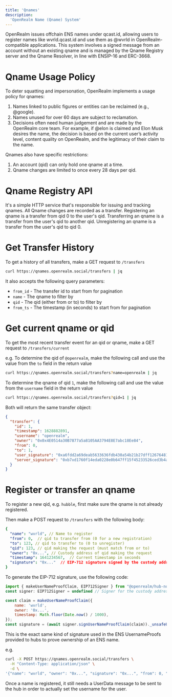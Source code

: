 ```yaml
---
title: 'Qnames'
description:
  'OpenRealm Name (Qname) System'
---
```


OpenRealm issues offchain ENS names under qcast.id, allowing users to register names like wvrld.qcast.id and use them as @wvrld in OpenRealm-compatible applications. This system involves a signed message from an account without an existing qname and is managed by the Qname Registry server and the Qname Resolver, in line with ENSIP-16 and ERC-3668.

# Qname Usage Policy

To deter squatting and impersonation, OpenRealm implements a usage policy for qnames:

1. Names linked to public figures or entities can be reclaimed (e.g., @google).
2. Names unused for over 60 days are subject to reclamation.
3. Decisions often need human judgement and are made by the OpenRealm core team. For example, if @elon is claimed and Elon Musk desires the name, the decision is based on the current user’s activity level, content quality on OpenRealm, and the legitimacy of their claim to the name.

Qnames also have specific restrictions:

1. An account (qid) can only hold one qname at a time.
2. Qname changes are limited to once every 28 days per qid.

# Qname Registry API

It's a simple HTTP service that's responsible for issuing and tracking qnames. All Qname changes are recorded as a transfer.
Registering an qname is a transfer from qid 0 to the user's qid. Transferring an qname is a transfer from the user's qid to another qid. Unregistering an qname is a transfer from the user's qid to qid 0.

# Get Transfer History

To get a history of all transfers, make a GET request to `/transfers` 

```bash
curl https://qnames.openrealm.social/transfers | jq
```

It also accepts the following query parameters:
 - `from_id` - The transfer id to start from for pagination
 - `name` - The qname to filter by
 - `qid` - The qid (either from or to) to filter by
 - `from_ts` - The timestamp (in seconds) to start from for pagination

# Get current qname or qid

To get the most recent transfer event for an qid or qname, make a GET request to `/transfers/current`

e.g. To determine the qid of `@openrealm`, make the following call and use the value from the `to` field in the return value
```bash
curl https://qnames.openrealm.social/transfers?name=openrealm | jq
```

To determine the qname of qid `1`, make the following call and use the value from the `username` field in the return value
```bash
curl https://qnames.openrealm.social/transfers?qid=1 | jq
```

Both will return the same transfer object:
```json
{
  "transfer": {
    "id": 1,
    "timestamp": 1628882891,
    "username": "openrealm",
    "owner": "0x0x4E0514a30B7877a5a8105AA3794E8E7abc18Ee84",
    "from": 0,
    "to": 1,
    "user_signature": "0xa6fdd2a69deab5633636fdb430a54b21b27dff12676481532746ex5ca18cd84048488a98ca4aaf90f4d29b7e181c4540b3604a0721b928e50ffcd495734ef8471b",
    "server_signature": "0xb7xd1760f14eda0228e0b647ff15f45233526ced3b4ae07fcce06144473d32960d3253776e62f761363fb8137087193347763f4af831250a96f3885f3c2289c41b"
  }
}
```

# Register or transfer an qname 

To register a new qid, e.g. `hubble`, first make sure the qname is not already registered.

Then make a POST request to `/transfers` with the following body:

```yaml
{
  "name": "wvrld", // Name to register
  "from": 0,  // qid to transfer from (0 for a new registration)
  "to": 123, // qid to transfer to (0 to unregister)
  "qid": 123, // qid making the request (must match from or to)
  "owner": "0x...", // Custody address of qid making the request
  "timestamp": 1641234567,  // Current timestamp in seconds
  "signature": "0x..."  // EIP-712 signature signed by the custody address of the qid
}
```

To generate the EIP-712 signature, use the following code:

```js
import { makeUserNameProofClaim, EIP712Signer } from "@openrealm/hub-nodejs";
const signer: EIP712Signer = undefined // Signer for the custody address (use appropriate subclass from hub-nodejs for ethers or viem)

const claim = makeUserNameProofClaim({
    name: 'wvrld',
    owner: '0x...',
    timestamp: Math.floor(Date.now() / 1000),
});
const signature = (await signer.signUserNameProofClaim(claim))._unsafeUnwrap();
```
This is the exact same kind of signature used in the ENS UsernameProofs provided to hubs to prove ownership of an ENS name.


e.g.
```bash
curl -X POST https://qnames.openrealm.social/transfers \
  -H "Content-Type: application/json" \
  -d \
'{"name": "wvrld", "owner": "0x...", "signature": "0x...", "from": 0, "to": 1000, "timestamp": 1641234567, qid: 1000}'
```

Once a name is registered, it still needs a UserData message to be sent to the hub in order to actually set the username for the user. 
